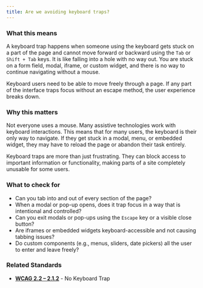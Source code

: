 ```yaml
---
title: Are we avoiding keyboard traps?
---
```


### What this means
A keyboard trap happens when someone using the keyboard gets stuck on a part of the page and cannot move forward or backward using the `Tab` or `Shift + Tab` keys. It is like falling into a hole with no way out. You are stuck on a form field, modal, iframe, or custom widget, and there is no way to continue navigating without a mouse.

Keyboard users need to be able to move freely through a page. If any part of the interface traps focus without an escape method, the user experience breaks down.

### Why this matters
Not everyone uses a mouse. Many assistive technologies work with keyboard interactions. This means that for many users, the keyboard is their only way to navigate.  If they get stuck in a modal, menu, or embedded widget, they may have to reload the page or abandon their task entirely.

Keyboard traps are more than just frustrating. They can block access to important information or functionality, making parts of a site completely unusable for some users.

### What to check for
- Can you tab into and out of every section of the page?
- When a modal or pop-up opens, does it trap focus in a way that is intentional and controlled?
- Can you exit modals or pop-ups using the `Escape` key or a visible close button?
- Are iframes or embedded widgets keyboard-accessible and not causing tabbing issues?
- Do custom components (e.g., menus, sliders, date pickers) all the user to enter and leave freely?

### Related Standards
- **[WCAG 2.2 – 2.1.2](https://www.w3.org/WAI/WCAG22/Understanding/no-keyboard-trap.html)** - No Keyboard Trap
